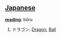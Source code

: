 == [[Japanese]] ==                                          

'''[[reading]]''': bôru

# ドラゴン: [[Dragon]], [[Ball]]